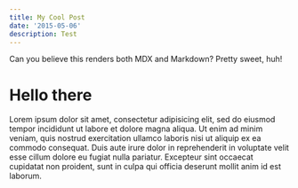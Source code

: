 ```yaml
---
title: My Cool Post
date: '2015-05-06'
description: Test
---
```

Can you believe this renders both MDX and Markdown? Pretty sweet, huh!

<div style={{ color: 'tomato' }}>
  <h1>Hello there</h1>
</div>

Lorem ipsum dolor sit amet, consectetur adipisicing elit, sed do eiusmod tempor incididunt ut labore et dolore magna aliqua. Ut enim ad minim veniam, quis nostrud exercitation ullamco laboris nisi ut aliquip ex ea commodo consequat. Duis aute irure dolor in reprehenderit in voluptate velit esse cillum dolore eu fugiat nulla pariatur. Excepteur sint occaecat cupidatat non proident, sunt in culpa qui officia deserunt mollit anim id est laborum.
